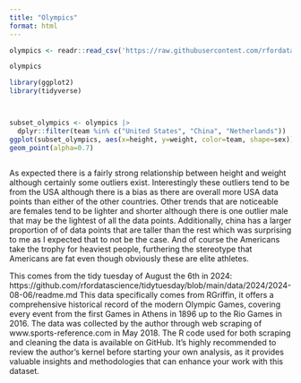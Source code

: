 ```yaml
---
title: "Olympics"
format: html
---
```


```r
olympics <- readr::read_csv('https://raw.githubusercontent.com/rfordatascience/tidytuesday/master/data/2024/2024-08-06/olympics.csv')

olympics

library(ggplot2)
library(tidyverse)




```




```r



subset_olympics <- olympics |> 
  dplyr::filter(team %in% c("United States", "China", "Netherlands"))
ggplot(subset_olympics, aes(x=height, y=weight, color=team, shape=sex))+
geom_point(alpha=0.7)
  

```

As expected there is a fairly strong relationship between height and weight although certainly some outliers exist. Interestingly these outliers tend to be from the USA although there is a bias as there are overall more USA data points than either of the other countries. Other trends that are noticeable are females tend to be lighter and shorter although there is one outlier male that may be the lightest of all the data points. Additionally, china has a larger proportion of of data points that are taller than the rest which was surprising to me as I expected that to not be the case. And of course the Americans take the trophy for heaviest people, furthering the stereotype that Americans are fat even though obviously these are elite athletes. 

This comes from the tidy tuesday of August the 6th in 2024: https://github.com/rfordatascience/tidytuesday/blob/main/data/2024/2024-08-06/readme.md
This data specifically comes from RGriffin, it offers a comprehensive historical record of the modern Olympic Games, covering every event from the first Games in Athens in 1896 up to the Rio Games in 2016. The data was collected by the author through web scraping of www.sports-reference.com in May 2018. The R code used for both scraping and cleaning the data is available on GitHub. It’s highly recommended to review the author's kernel before starting your own analysis, as it provides valuable insights and methodologies that can enhance your work with this dataset.


